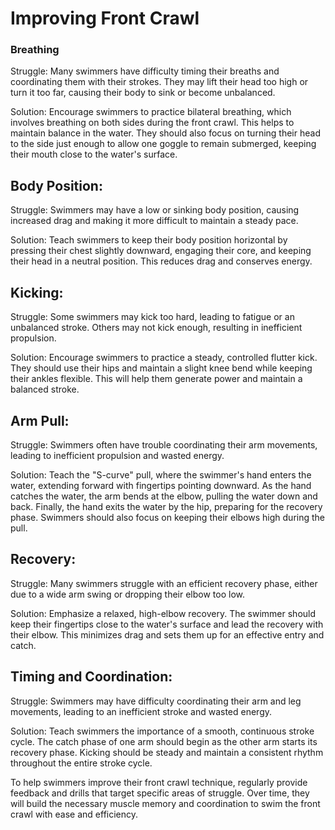 # Improving Front Crawl

### Breathing
Struggle: Many swimmers have difficulty timing their breaths and coordinating them with their strokes. They may lift their head too high or turn it too far, causing their body to sink or become unbalanced.

Solution: Encourage swimmers to practice bilateral breathing, which involves breathing on both sides during the front crawl. This helps to maintain balance in the water. They should also focus on turning their head to the side just enough to allow one goggle to remain submerged, keeping their mouth close to the water's surface.

## Body Position:
Struggle: Swimmers may have a low or sinking body position, causing increased drag and making it more difficult to maintain a steady pace.

Solution: Teach swimmers to keep their body position horizontal by pressing their chest slightly downward, engaging their core, and keeping their head in a neutral position. This reduces drag and conserves energy.

## Kicking:
Struggle: Some swimmers may kick too hard, leading to fatigue or an unbalanced stroke. Others may not kick enough, resulting in inefficient propulsion.

Solution: Encourage swimmers to practice a steady, controlled flutter kick. They should use their hips and maintain a slight knee bend while keeping their ankles flexible. This will help them generate power and maintain a balanced stroke.

## Arm Pull:
Struggle: Swimmers often have trouble coordinating their arm movements, leading to inefficient propulsion and wasted energy.

Solution: Teach the "S-curve" pull, where the swimmer's hand enters the water, extending forward with fingertips pointing downward. As the hand catches the water, the arm bends at the elbow, pulling the water down and back. Finally, the hand exits the water by the hip, preparing for the recovery phase. Swimmers should also focus on keeping their elbows high during the pull.

## Recovery:
Struggle: Many swimmers struggle with an efficient recovery phase, either due to a wide arm swing or dropping their elbow too low.

Solution: Emphasize a relaxed, high-elbow recovery. The swimmer should keep their fingertips close to the water's surface and lead the recovery with their elbow. This minimizes drag and sets them up for an effective entry and catch.

## Timing and Coordination:
Struggle: Swimmers may have difficulty coordinating their arm and leg movements, leading to an inefficient stroke and wasted energy.

Solution: Teach swimmers the importance of a smooth, continuous stroke cycle. The catch phase of one arm should begin as the other arm starts its recovery phase. Kicking should be steady and maintain a consistent rhythm throughout the entire stroke cycle.

To help swimmers improve their front crawl technique, regularly provide feedback and drills that target specific areas of struggle. Over time, they will build the necessary muscle memory and coordination to swim the front crawl with ease and efficiency.